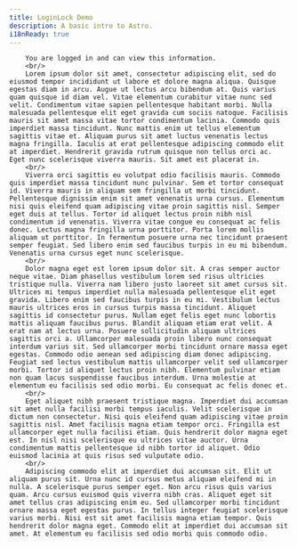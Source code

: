 ```yaml
---
title: LoginLock Demo
description: A basic intro to Astro.
i18nReady: true
---
```



<LoginLock>
	
		You are logged in and can view this information.
		<br/>
		Lorem ipsum dolor sit amet, consectetur adipiscing elit, sed do eiusmod tempor incididunt ut labore et dolore magna aliqua. Quisque egestas diam in arcu. Augue ut lectus arcu bibendum at. Quis varius quam quisque id diam vel. Vitae elementum curabitur vitae nunc sed velit. Condimentum vitae sapien pellentesque habitant morbi. Nulla malesuada pellentesque elit eget gravida cum sociis natoque. Facilisis mauris sit amet massa vitae tortor condimentum lacinia. Commodo quis imperdiet massa tincidunt. Nunc mattis enim ut tellus elementum sagittis vitae et. Aliquam purus sit amet luctus venenatis lectus magna fringilla. Iaculis at erat pellentesque adipiscing commodo elit at imperdiet. Hendrerit gravida rutrum quisque non tellus orci ac. Eget nunc scelerisque viverra mauris. Sit amet est placerat in.
		<br/>
		Viverra orci sagittis eu volutpat odio facilisis mauris. Commodo quis imperdiet massa tincidunt nunc pulvinar. Sem et tortor consequat id. Viverra mauris in aliquam sem fringilla ut morbi tincidunt. Pellentesque dignissim enim sit amet venenatis urna cursus. Elementum nisi quis eleifend quam adipiscing vitae proin sagittis nisl. Semper eget duis at tellus. Tortor id aliquet lectus proin nibh nisl condimentum id venenatis. Viverra vitae congue eu consequat ac felis donec. Lectus magna fringilla urna porttitor. Porta lorem mollis aliquam ut porttitor. In fermentum posuere urna nec tincidunt praesent semper feugiat. Sed libero enim sed faucibus turpis in eu mi bibendum. Venenatis urna cursus eget nunc scelerisque.
		<br/>
		Dolor magna eget est lorem ipsum dolor sit. A cras semper auctor neque vitae. Diam phasellus vestibulum lorem sed risus ultricies tristique nulla. Viverra nam libero justo laoreet sit amet cursus sit. Ultrices mi tempus imperdiet nulla malesuada pellentesque elit eget gravida. Libero enim sed faucibus turpis in eu mi. Vestibulum lectus mauris ultrices eros in cursus turpis massa tincidunt. Aliquet sagittis id consectetur purus. Nullam eget felis eget nunc lobortis mattis aliquam faucibus purus. Blandit aliquam etiam erat velit. A erat nam at lectus urna. Posuere sollicitudin aliquam ultrices sagittis orci a. Ullamcorper malesuada proin libero nunc consequat interdum varius sit. Sed ullamcorper morbi tincidunt ornare massa eget egestas. Commodo odio aenean sed adipiscing diam donec adipiscing. Feugiat sed lectus vestibulum mattis ullamcorper velit sed ullamcorper morbi. Tortor id aliquet lectus proin nibh. Elementum pulvinar etiam non quam lacus suspendisse faucibus interdum. Urna molestie at elementum eu facilisis sed odio morbi. Eu consequat ac felis donec et.
		<br/>
		Eget aliquet nibh praesent tristique magna. Imperdiet dui accumsan sit amet nulla facilisi morbi tempus iaculis. Velit scelerisque in dictum non consectetur. Nisi quis eleifend quam adipiscing vitae proin sagittis nisl. Amet facilisis magna etiam tempor orci. Fringilla est ullamcorper eget nulla facilisi etiam. Quis hendrerit dolor magna eget est. In nisl nisi scelerisque eu ultrices vitae auctor. Urna condimentum mattis pellentesque id nibh tortor id aliquet. Odio euismod lacinia at quis risus sed vulputate odio.
		<br/>
		Adipiscing commodo elit at imperdiet dui accumsan sit. Elit ut aliquam purus sit. Urna nunc id cursus metus aliquam eleifend mi in nulla. A scelerisque purus semper eget. Non arcu risus quis varius quam. Arcu cursus euismod quis viverra nibh cras. Aliquet eget sit amet tellus cras adipiscing enim eu. Sed ullamcorper morbi tincidunt ornare massa eget egestas purus. In tellus integer feugiat scelerisque varius morbi. Nisi est sit amet facilisis magna etiam tempor. Quis hendrerit dolor magna eget. Commodo elit at imperdiet dui accumsan sit amet. At elementum eu facilisis sed odio morbi quis commodo odio.
	
</LoginLock>